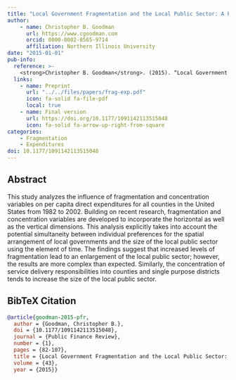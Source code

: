 ```yaml
---
title: "Local Government Fragmentation and the Local Public Sector: A Panel Data Analysis"
author: 
    - name: Christopher B. Goodman
      url: https://www.cgoodman.com
      orcid: 0000-0002-8565-9714
      affiliation: Northern Illinois University
date: "2015-01-01"
pub-info:
  reference: >-
    <strong>Christopher B. Goodman</strong>. (2015). “Local Government Fragmentation and the Local Public Sector: A Panel Data Analysis" <em>Public Finance Review</em> 43 (1): 82-107, doi: <a href="https://doi.org/10.1177/1091142113515048" target="_blank" rel="noopener noreferrer"><code>10.1177/1091142113515048</code></a>
  links:
    - name: Preprint
      url: "../../files/papers/frag-exp.pdf"
      icon: fa-solid fa-file-pdf
      local: true
    - name: Final version
      url: https://doi.org/10.1177/1091142113515048
      icon: fa-solid fa-arrow-up-right-from-square
categories:
    - Fragmentation
    - Expenditures
doi: 10.1177/1091142113515048
---
```


## Abstract
This study analyzes the influence of fragmentation and concentration variables on per capita direct expenditures for all counties in the United States from 1982 to 2002. Building on recent research, fragmentation and concentration variables are developed to incorporate the horizontal as well as the vertical dimensions. This analysis explicitly takes into account the potential simultaneity between individual preferences for the spatial arrangement of local governments and the size of the local public sector using the element of time. The findings suggest that increased levels of fragmentation lead to an enlargement of the local public sector; however, the results are more complex than expected. Similarly, the concentration of service delivery responsibilities into counties and single purpose districts tends to increase the size of the local public sector.

## BibTeX Citation
```bib
@article{goodman-2015-pfr,
  author = {Goodman, Christopher B.},
  doi = {10.1177/1091142113515048},
  journal = {Public Finance Review},
  number = {1},
  pages = {82-107},
  title = {Local Government Fragmentation and the Local Public Sector: A Panel Data Analysis},
  volume = {43},
  year = {2015}}
```
